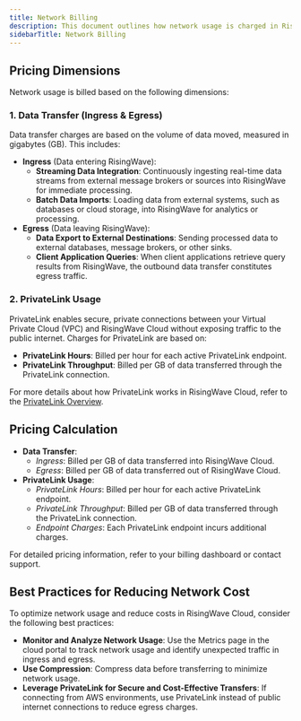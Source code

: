 ```yaml
---
title: Network Billing
description: This document outlines how network usage is charged in RisingWave Cloud. Actual pricing varies based on region, plan, and agreements.
sidebarTitle: Network Billing
---
```


## Pricing Dimensions

Network usage is billed based on the following dimensions:

### 1. Data Transfer (Ingress & Egress)

Data transfer charges are based on the volume of data moved, measured in gigabytes (GB). This includes:

- **Ingress** (Data entering RisingWave):
    - **Streaming Data Integration**: Continuously ingesting real-time data streams from external message brokers or sources into RisingWave for immediate processing.
    - **Batch Data Imports**: Loading data from external systems, such as databases or cloud storage, into RisingWave for analytics or processing.
- **Egress** (Data leaving RisingWave):
    - **Data Export to External Destinations**: Sending processed data to external databases, message brokers, or other sinks.
    - **Client Application Queries**: When client applications retrieve query results from RisingWave, the outbound data transfer constitutes egress traffic.

### 2. PrivateLink Usage

PrivateLink enables secure, private connections between your Virtual Private Cloud (VPC) and RisingWave Cloud without exposing traffic to the public internet. Charges for PrivateLink are based on:

- **PrivateLink Hours**: Billed per hour for each active PrivateLink endpoint.
- **PrivateLink Throughput**: Billed per GB of data transferred through the PrivateLink connection.

For more details about how PrivateLink works in RisingWave Cloud, refer to the [PrivateLink Overview](https://docs.risingwave.com/cloud/privatelink-overview).

## Pricing Calculation

- **Data Transfer**:
    - *Ingress*: Billed per GB of data transferred into RisingWave Cloud.
    - *Egress*: Billed per GB of data transferred out of RisingWave Cloud.
- **PrivateLink Usage**:
    - *PrivateLink Hours*: Billed per hour for each active PrivateLink endpoint.
    - *PrivateLink Throughput*: Billed per GB of data transferred through the PrivateLink connection.
    - *Endpoint Charges*: Each PrivateLink endpoint incurs additional charges.

For detailed pricing information, refer to your billing dashboard or contact support.

## Best Practices for Reducing Network Cost

To optimize network usage and reduce costs in RisingWave Cloud, consider the following best practices:

- **Monitor and Analyze Network Usage**: Use the Metrics page in the cloud portal to track network usage and identify unexpected traffic in ingress and egress.
- **Use Compression**: Compress data before transferring to minimize network usage.
- **Leverage PrivateLink for Secure and Cost-Effective Transfers**: If connecting from AWS environments, use PrivateLink instead of public internet connections to reduce egress charges.

